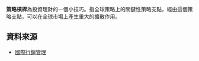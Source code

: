 {{多個問題|
{{Unreferenced|time=2017-07-23T14:35:44+00:00 }}
{{dead end|time=2017-07-23T14:35:44+00:00 }}
{{expand|time=2017-07-23T14:35:44+00:00 }}
}}
'''策略槓桿'''為投資理財的一個小技巧。指全球策略上的關鍵性策略支點，經由這個策略支點，可以在全球市場上產生重大的擴散作用。
==資料來源==
* [[國際行銷管理|國際行銷管理]]
{{Econ-stub}}